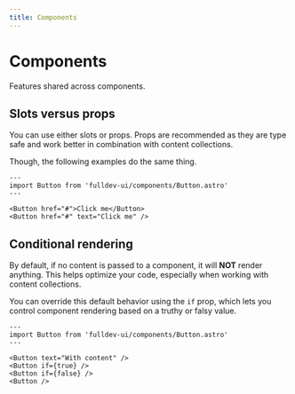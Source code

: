 ```yaml
---
title: Components
---
```


# Components

Features shared across components.

## Slots versus props

You can use either slots or props. Props are recommended as they are type safe and work better in combination with content collections.

Though, the following examples do the same thing.

```astro live
---
import Button from 'fulldev-ui/components/Button.astro'
---

<Button href="#">Click me</Button>
<Button href="#" text="Click me" />
```

## Conditional rendering

By default, if no content is passed to a component, it will **NOT** render anything. This helps optimize your code, especially when working with content collections.

You can override this default behavior using the `if` prop, which lets you control component rendering based on a truthy or falsy value.

```astro live
---
import Button from 'fulldev-ui/components/Button.astro'
---

<Button text="With content" />
<Button if={true} />
<Button if={false} />
<Button />
```
